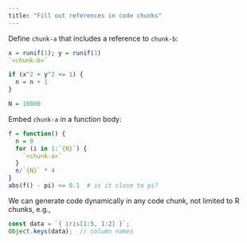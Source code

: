 ```yaml
---
title: "Fill out references in code chunks"
---
```


Define `chunk-a` that includes a reference to `chunk-b`:

```r
x = runif(1); y = runif(1)
`<chunk-b>`
```

```r
if (x^2 + y^2 <= 1) {
  n = n + 1
}
```

```r
N = 10000
```

<!-- ... -->

Embed `chunk-a` in a function body:

```r
f = function() {
  n = 0
  for (i in 1:`{N}`) {
    `<chunk-a>`
  }
  n/`{N}` * 4
}
abs(f() - pi) <= 0.1  # is it close to pi?
```

We can generate code dynamically in any code chunk, not limited to R chunks, e.g.,

```js
const data = `{ iris[1:5, 1:2] }`;
Object.keys(data);  // column names
```
